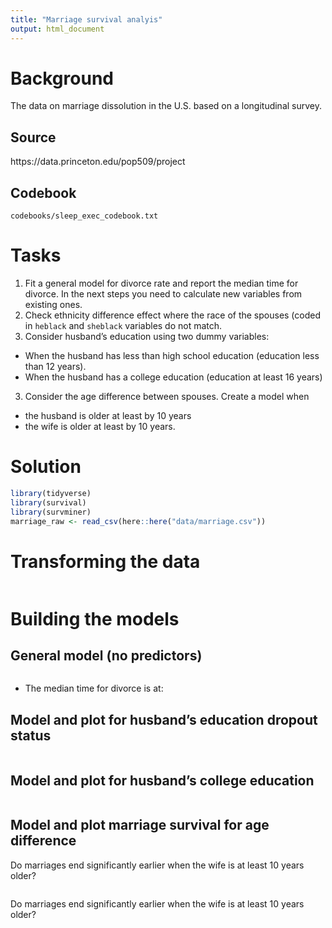 ```yaml
---
title: "Marriage survival analyis"
output: html_document
---
```


# Background
The data on marriage dissolution in the U.S. based on a longitudinal survey. 

## Source
https://data.princeton.edu/pop509/project

## Codebook
`codebooks/sleep_exec_codebook.txt`

# Tasks

1) Fit a general model for divorce rate and report the median time for divorce.
In the next steps you need to calculate new variables from existing ones.
2) Check ethnicity difference effect where the race of the spouses (coded in `heblack` and `sheblack` variables do not match. 
3) Consider husband's education using two dummy variables:  
- When the husband has less than high school education (education less than 12 years).
- When the husband has a college education (education at least 16 years)
3) Consider the age difference between spouses. Create a model when
- the husband is older at least by 10 years
- the wife is older at least by 10 years.

# Solution
```r
library(tidyverse)
library(survival)
library(survminer)
marriage_raw <- read_csv(here::here("data/marriage.csv"))
```

# Transforming the data
```r

```

# Building the models

## General model (no predictors)  

```r

```

- The median time for divorce is at: 

## Model and plot for husband's education dropout status
```r

```

## Model and plot for husband's college education
```r

```

## Model and plot marriage survival for age difference

Do marriages end significantly earlier when the wife is at least 10 years older?
```r

```

Do marriages end significantly earlier when the wife is at least 10 years older?
```r

```
